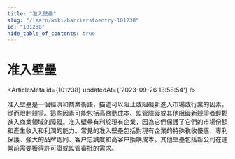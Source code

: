 ```yaml
---
title: "准入壁壘"
slug: "/learn/wiki/barrierstoentry-101238"
id: "101238"
hide_table_of_contents: true
---
```



# 准入壁壘

<ArticleMeta id={101238} updatedAt={'2023-09-26 13:58:54'} />
<div className='border-solid border-b border-t-0 my-4 border-[var(--ifm-color-gray-300)]' />

准入壁壘是一個經濟和商業術語，描述可以阻止或阻礙新進入市場或行業的因素，從而限制競爭。這些因素可能包括高啓動成本、監管障礙或其他阻礙新競爭者輕鬆進入商業領域的障礙。准入壁壘有利於現有企業，因為它們保護了它們的市場份額和產生收入和利潤的能力。常見的准入壁壘包括對現有企業的特殊税收優惠、專利保護、強大的品牌認同、客户忠誠度和高客户換購成本。其他壁壘包括新公司在運營前需要獲得許可證或監管審批的需求。

